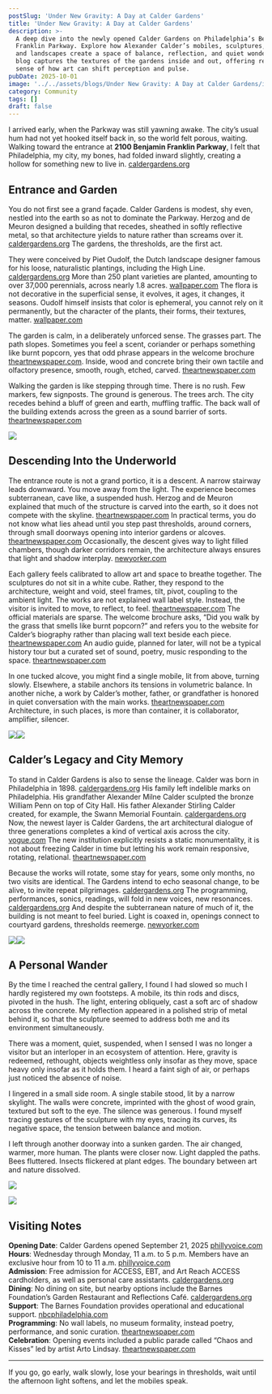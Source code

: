 ```yaml
---
postSlug: 'Under New Gravity: A Day at Calder Gardens'
title: 'Under New Gravity: A Day at Calder Gardens'
description: >-
  A deep dive into the newly opened Calder Gardens on Philadelphia’s Benjamin
  Franklin Parkway. Explore how Alexander Calder’s mobiles, sculptures, light,
  and landscapes create a space of balance, reflection, and quiet wonder. This
  blog captures the textures of the gardens inside and out, offering readers a
  sense of how art can shift perception and pulse.
pubDate: 2025-10-01
image: '../../assets/blogs/Under New Gravity: A Day at Calder Gardens/image.jpg'
category: Community
tags: []
draft: false
---
```

I arrived early, when the Parkway was still yawning awake. The city’s usual hum had not yet hooked itself back in, so the world felt porous, waiting. Walking toward the entrance at **2100 Benjamin Franklin Parkway**, I felt that Philadelphia, my city, my bones, had folded inward slightly, creating a hollow for something new to live in. [caldergardens.org](https://caldergardens.org/plan-your-visit?utm_source=chatgpt.com)

## Entrance and Garden

You do not first see a grand façade. Calder Gardens is modest, shy even, nestled into the earth so as not to dominate the Parkway. Herzog and de Meuron designed a building that recedes, sheathed in softly reflective metal, so that architecture yields to nature rather than screams over it. [caldergardens.org](https://caldergardens.org/about/?utm_source=chatgpt.com) The gardens, the thresholds, are the first act.

They were conceived by Piet Oudolf, the Dutch landscape designer famous for his loose, naturalistic plantings, including the High Line. [caldergardens.org](https://caldergardens.org/about/?utm_source=chatgpt.com) More than 250 plant varieties are planted, amounting to over 37,000 perennials, across nearly 1.8 acres. [wallpaper.com](https://www.wallpaper.com/architecture/calder-gardens-herzog-de-meuron-philadelphia-usa?utm_source=chatgpt.com) The flora is not decorative in the superficial sense, it evolves, it ages, it changes, it seasons. Oudolf himself insists that color is ephemeral, you cannot rely on it permanently, but the character of the plants, their forms, their textures, matter. [wallpaper.com](https://www.wallpaper.com/architecture/calder-gardens-herzog-de-meuron-philadelphia-usa?utm_source=chatgpt.com)

The garden is calm, in a deliberately unforced sense. The grasses part. The path slopes. Sometimes you feel a scent, coriander or perhaps something like burnt popcorn, yes that odd phrase appears in the welcome brochure [theartnewspaper.com](https://www.theartnewspaper.com/2025/09/19/calder-gardens-opening-philadelphia?utm_source=chatgpt.com). Inside, wood and concrete bring their own tactile and olfactory presence, smooth, rough, etched, carved. [theartnewspaper.com](https://www.theartnewspaper.com/2025/09/19/calder-gardens-opening-philadelphia?utm_source=chatgpt.com)

Walking the garden is like stepping through time. There is no rush. Few markers, few signposts. The ground is generous. The trees arch. The city recedes behind a bluff of green and earth, muffling traffic. The back wall of the building extends across the green as a sound barrier of sorts. [theartnewspaper.com](https://www.theartnewspaper.com/2025/09/19/calder-gardens-opening-philadelphia?utm_source=chatgpt.com)

![](../../assets/blogs/Under%20New%20Gravity:%20A%20Day%20at%20Calder%20Gardens/img-2567-7.jpg)

## Descending Into the Underworld

The entrance route is not a grand portico, it is a descent. A narrow stairway leads downward. You move away from the light. The experience becomes subterranean, cave like, a suspended hush. Herzog and de Meuron explained that much of the structure is carved into the earth, so it does not compete with the skyline. [theartnewspaper.com](https://www.theartnewspaper.com/2025/09/19/calder-gardens-opening-philadelphia?utm_source=chatgpt.com) In practical terms, you do not know what lies ahead until you step past thresholds, around corners, through small doorways opening into interior gardens or alcoves. [theartnewspaper.com](https://www.theartnewspaper.com/2025/09/19/calder-gardens-opening-philadelphia?utm_source=chatgpt.com) Occasionally, the descent gives way to light filled chambers, though darker corridors remain, the architecture always ensures that light and shadow interplay. [newyorker.com](https://www.newyorker.com/magazine/2025/09/22/in-philadelphias-calder-gardens-a-dynasty-comes-home?utm_source=chatgpt.com)

Each gallery feels calibrated to allow art and space to breathe together. The sculptures do not sit in a white cube. Rather, they respond to the architecture, weight and void, steel frames, tilt, pivot, coupling to the ambient light. The works are not explained wall label style. Instead, the visitor is invited to move, to reflect, to feel. [theartnewspaper.com](https://www.theartnewspaper.com/2025/09/19/calder-gardens-opening-philadelphia?utm_source=chatgpt.com) The official materials are sparse. The welcome brochure asks, “Did you walk by the grass that smells like burnt popcorn?” and refers you to the website for Calder’s biography rather than placing wall text beside each piece. [theartnewspaper.com](https://www.theartnewspaper.com/2025/09/19/calder-gardens-opening-philadelphia?utm_source=chatgpt.com) An audio guide, planned for later, will not be a typical history tour but a curated set of sound, poetry, music responding to the space. [theartnewspaper.com](https://www.theartnewspaper.com/2025/09/19/calder-gardens-opening-philadelphia?utm_source=chatgpt.com)

In one tucked alcove, you might find a single mobile, lit from above, turning slowly. Elsewhere, a stabile anchors its tensions in volumetric balance. In another niche, a work by Calder’s mother, father, or grandfather is honored in quiet conversation with the main works. [theartnewspaper.com](https://www.theartnewspaper.com/2025/09/19/calder-gardens-opening-philadelphia?utm_source=chatgpt.com) Architecture, in such places, is more than container, it is collaborator, amplifier, silencer.

![](../../assets/blogs/Under%20New%20Gravity:%20A%20Day%20at%20Calder%20Gardens/img-2569-6.jpg)![](../../assets/blogs/Under%20New%20Gravity:%20A%20Day%20at%20Calder%20Gardens/img-2572-2.jpg)



## Calder’s Legacy and City Memory

To stand in Calder Gardens is also to sense the lineage. Calder was born in Philadelphia in 1898. [caldergardens.org](https://caldergardens.org/about/?utm_source=chatgpt.com) His family left indelible marks on Philadelphia. His grandfather Alexander Milne Calder sculpted the bronze William Penn on top of City Hall. His father Alexander Stirling Calder created, for example, the Swann Memorial Fountain. [caldergardens.org](https://caldergardens.org/about/?utm_source=chatgpt.com) Now, the newest layer is Calder Gardens, the art architectural dialogue of three generations completes a kind of vertical axis across the city. [vogue.com](https://www.vogue.com/article/calder-gardens-philadelphia-october-2025?utm_source=chatgpt.com) The new institution explicitly resists a static monumentality, it is not about freezing Calder in time but letting his work remain responsive, rotating, relational. [theartnewspaper.com](https://www.theartnewspaper.com/2025/09/19/calder-gardens-opening-philadelphia?utm_source=chatgpt.com)

Because the works will rotate, some stay for years, some only months, no two visits are identical. The Gardens intend to echo seasonal change, to be alive, to invite repeat pilgrimages. [caldergardens.org](https://caldergardens.org/about/?utm_source=chatgpt.com) The programming, performances, sonics, readings, will fold in new voices, new resonances. [caldergardens.org](https://caldergardens.org/about/?utm_source=chatgpt.com) And despite the subterranean nature of much of it, the building is not meant to feel buried. Light is coaxed in, openings connect to courtyard gardens, thresholds reemerge. [newyorker.com](https://www.newyorker.com/magazine/2025/09/22/in-philadelphias-calder-gardens-a-dynasty-comes-home?utm_source=chatgpt.com)

![](../../assets/blogs/Under%20New%20Gravity:%20A%20Day%20at%20Calder%20Gardens/img-2571-3.jpg)![](../../assets/blogs/Under%20New%20Gravity:%20A%20Day%20at%20Calder%20Gardens/img-2573-1.jpg)

## A Personal Wander

By the time I reached the central gallery, I found I had slowed so much I hardly registered my own footsteps. A mobile, its thin rods and discs, pivoted in the hush. The light, entering obliquely, cast a soft arc of shadow across the concrete. My reflection appeared in a polished strip of metal behind it, so that the sculpture seemed to address both me and its environment simultaneously.

There was a moment, quiet, suspended, when I sensed I was no longer a visitor but an interloper in an ecosystem of attention. Here, gravity is redeemed, rethought, objects weightless only insofar as they move, space heavy only insofar as it holds them. I heard a faint sigh of air, or perhaps just noticed the absence of noise.

I lingered in a small side room. A single stabile stood, lit by a narrow skylight. The walls were concrete, imprinted with the ghost of wood grain, textured but soft to the eye. The silence was generous. I found myself tracing gestures of the sculpture with my eyes, tracing its curves, its negative space, the tension between balance and motion.

I left through another doorway into a sunken garden. The air changed, warmer, more human. The plants were closer now. Light dappled the paths. Bees fluttered. Insects flickered at plant edges. The boundary between art and nature dissolved.

![](../../assets/blogs/Under%20New%20Gravity:%20A%20Day%20at%20Calder%20Gardens/img-2570-4.jpg)

![](../../assets/blogs/Under%20New%20Gravity:%20A%20Day%20at%20Calder%20Gardens/img-2568-5.jpg)

## Visiting Notes

**Opening Date**: Calder Gardens opened September 21, 2025 [phillyvoice.com](https://www.phillyvoice.com/calder-gardens-opening-date-new-art-museum-philly/?utm_source=chatgpt.com)\
**Hours**: Wednesday through Monday, 11 a.m. to 5 p.m. Members have an exclusive hour from 10 to 11 a.m. [phillyvoice.com](https://www.phillyvoice.com/calder-gardens-opening-date-new-art-museum-philly/?utm_source=chatgpt.com)\
**Admission**: Free admission for ACCESS, EBT, and Art Reach ACCESS cardholders, as well as personal care assistants. [caldergardens.org](https://caldergardens.org/plan-your-visit?utm_source=chatgpt.com)\
**Dining**: No dining on site, but nearby options include the Barnes Foundation’s Garden Restaurant and Reflections Café. [caldergardens.org](https://caldergardens.org/plan-your-visit?utm_source=chatgpt.com)\
**Support**: The Barnes Foundation provides operational and educational support. [nbcphiladelphia.com](https://www.nbcphiladelphia.com/entertainment/the-scene/calder-gardens-philadelphia-ben-franklin-parkway-opening-september-2025/4080216/?utm_source=chatgpt.com)\
**Programming**: No wall labels, no museum formality, instead poetry, performance, and sonic curation. [theartnewspaper.com](https://www.theartnewspaper.com/2025/09/19/calder-gardens-opening-philadelphia?utm_source=chatgpt.com)\
**Celebration**: Opening events included a public parade called “Chaos and Kisses” led by artist Arto Lindsay. [theartnewspaper.com](https://www.theartnewspaper.com/2025/09/19/calder-gardens-opening-philadelphia?utm_source=chatgpt.com)

---

If you go, go early, walk slowly, lose your bearings in thresholds, wait until the afternoon light softens, and let the mobiles speak.
